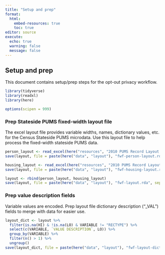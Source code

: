 ```yaml
---
title: "Setup and prep"
format: 
  html:
    embed-resources: true
    toc: true
editor: source
execute:
  echo: true
  warning: false
  message: false
---
```


## Setup and prep

This document contains setup/prep steps for the opt-out privacy workflow.

```r
library(tidyverse)
library(readxl)
library(here)

options(scipen = 999)
```

### Prep Stateside PUMS fixed-width layout file

The excel layout file provides variable widths, names, dictionary values, etc. for the Census Stateside PUMS microdata. Use this layout file to help process the fixed-width stateside PUMS data.

```r
person_layout <- read_excel(here("resources", "2010 PUMS Record Layout.xlsx"), sheet = "Person", skip = 1)
save(layout, file = paste(here("data", "layout"), "fwf-person-layout.rda", sep = "/"))

housing_layout <- read_excel(here("resources", "2010 PUMS Record Layout.xlsx"), sheet = "Housing", skip = 1)
save(layout, file = paste(here("data", "layout"), "fwf-housing-layout.rda", sep = "/"))

layout <- rbind(person_layout, housing_layout)
save(layout, file = paste(here("data", "layout"), "fwf-layout.rda", sep = "/"))
```

### Prep value description fields

Variable values are encoded. Prep layout file dictionary description ("_VAL") fields to merge with data for easier use.

```r
layout_dict <- layout %>%
  filter(is.na(HI) & !is.na(LO) & VARIABLE != "RECTYPE") %>%
  select(c(VARIABLE, `VALUE DESCRIPTION`, LO)) %>%
  group_by(VARIABLE) %>%
  filter(n() > 1) %>%
  ungroup()
save(layout_dict, file = paste(here("data", "layout"), "fwf-layout-dict.rda", sep = "/"))
```

